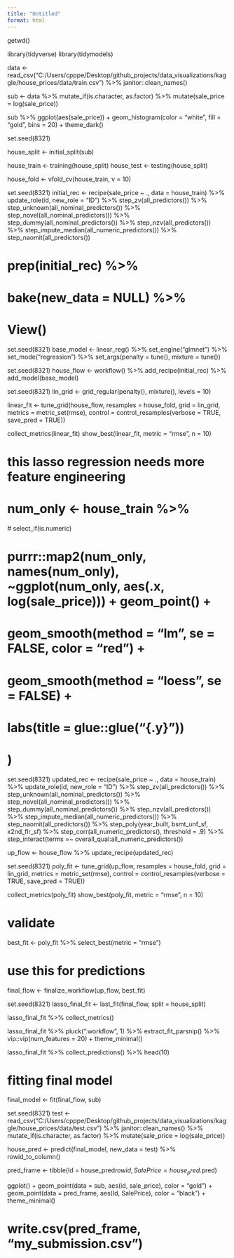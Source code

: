 ```yaml
---
title: "Untitled"
format: html
---
```


getwd()

library(tidyverse)
library(tidymodels)

data <- read_csv("C:/Users/cpppe/Desktop/github_projects/data_visualizations/kaggle/house_prices/data/train.csv") %>% 
  janitor::clean_names()

sub <- data %>% 
  mutate_if(is.character, as.factor) %>% 
  mutate(sale_price = log(sale_price))

sub %>% 
  ggplot(aes(sale_price)) +
  geom_histogram(color = "white", fill = "gold", bins = 20) +
  theme_dark()



set.seed(8321)

house_split <- initial_split(sub)

house_train <- training(house_split)
house_test <- testing(house_split)

house_fold <- vfold_cv(house_train, v = 10)

set.seed(8321)
initial_rec <- recipe(sale_price ~ ., data = house_train) %>% 
  update_role(id, new_role = "ID") %>% 
  step_zv(all_predictors()) %>% 
  step_unknown(all_nominal_predictors()) %>% 
  step_novel(all_nominal_predictors()) %>% 
  step_dummy(all_nominal_predictors()) %>% 
  step_nzv(all_predictors()) %>% 
  step_impute_median(all_numeric_predictors()) %>% 
  step_naomit(all_predictors())

# prep(initial_rec) %>% 
#   bake(new_data = NULL) %>% 
#   View()

set.seed(8321)
base_model <- linear_reg() %>% 
  set_engine("glmnet") %>% 
  set_mode("regression") %>% 
  set_args(penalty = tune(),
           mixture = tune())

set.seed(8321)
house_flow <- workflow() %>% 
  add_recipe(initial_rec) %>% 
  add_model(base_model)

set.seed(8321)
lin_grid <- grid_regular(penalty(), mixture(), levels = 10)

linear_fit <- tune_grid(house_flow,
                        resamples = house_fold,
                        grid = lin_grid,
                        metrics = metric_set(rmse),
                        control = control_resamples(verbose = TRUE,
                                                    save_pred = TRUE))

collect_metrics(linear_fit)
show_best(linear_fit, metric = "rmse", n = 10)

# this lasso regression needs more feature engineering
# num_only <- house_train %>% 
  # select_if(is.numeric)

# purrr::map2(num_only, names(num_only), ~ggplot(num_only, aes(.x, log(sale_price))) + geom_point() +
#               geom_smooth(method = "lm", se = FALSE, color = "red") +
#               geom_smooth(method = "loess", se = FALSE) +
#               labs(title = glue::glue("{.y}"))
# )


set.seed(8321)
updated_rec <- recipe(sale_price ~ ., data = house_train) %>% 
  update_role(id, new_role = "ID") %>% 
  step_zv(all_predictors()) %>% 
  step_unknown(all_nominal_predictors()) %>% 
  step_novel(all_nominal_predictors()) %>% 
  step_dummy(all_nominal_predictors()) %>% 
  step_nzv(all_predictors()) %>% 
  step_impute_median(all_numeric_predictors()) %>% 
  step_naomit(all_predictors()) %>% 
  step_poly(year_built, bsmt_unf_sf, x2nd_flr_sf) %>%
  step_corr(all_numeric_predictors(), threshold = .9) %>% 
  step_interact(terms =~ overall_qual:all_numeric_predictors())

up_flow <- house_flow %>% 
  update_recipe(updated_rec)

set.seed(8321)
poly_fit <- tune_grid(up_flow,
                        resamples = house_fold,
                        grid = lin_grid,
                        metrics = metric_set(rmse),
                        control = control_resamples(verbose = TRUE,
                                                    save_pred = TRUE))

collect_metrics(poly_fit)
show_best(poly_fit, metric = "rmse", n = 10)

# validate
best_fit <- poly_fit %>%
  select_best(metric = "rmse")


# use this for predictions
final_flow <- finalize_workflow(up_flow, best_fit)

set.seed(8321)
lasso_final_fit <- last_fit(final_flow,
                             split = house_split)

lasso_final_fit %>%
  collect_metrics()

lasso_final_fit %>%
  pluck(".workflow", 1) %>%
  extract_fit_parsnip() %>%
  vip::vip(num_features = 20) +
  theme_minimal()

lasso_final_fit %>% collect_predictions() %>% head(10)

# fitting final model
final_model <- fit(final_flow, sub)


set.seed(8321)
test <- read_csv("C:/Users/cpppe/Desktop/github_projects/data_visualizations/kaggle/house_prices/data/test.csv") %>% 
  janitor::clean_names() %>% 
  mutate_if(is.character, as.factor) %>% 
  mutate(sale_price = log(sale_price))

house_pred <- predict(final_model, new_data = test)  %>% 
  rowid_to_column()

pred_frame <- tibble(Id = house_pred$rowid, SalePrice = house_pred$.pred)

ggplot() + 
  geom_point(data = sub, aes(id, sale_price), color = "gold") +
  geom_point(data = pred_frame, aes(Id, SalePrice), color = "black") + 
  theme_minimal()

# write.csv(pred_frame, "my_submission.csv")
